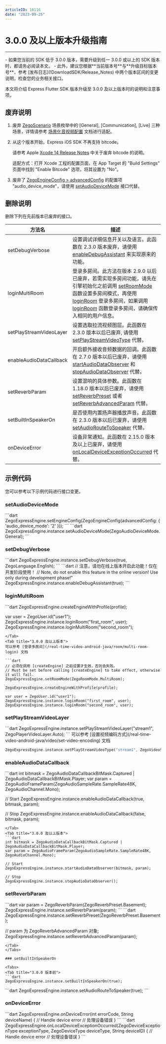 ```yaml
---
articleID: 16116
date: "2023-09-25"
---
```



# 3.0.0 及以上版本升级指南

---

<Warning title="注意">
- 如果您当前的 SDK 低于 3.0.0 版本，需要升级到任一 3.0.0 或以上的 SDK 版本时，都请务必阅读本文。
- 此外，建议您根据**当前版本号**与**升级目标版本号**，参考 [发布日志](!DownloadSDK/Release_Notes) 中两个版本区间的变更说明，检查您的业务相关接口。
</Warning>

本文将介绍 Express Flutter SDK 版本升级至 3.0.0 及以上版本时的说明和注意事项。

## 废弃说明

1. 废弃 [ZegoScenario](https://doc-zh.zego.im/unique-api/express-video-sdk/zh/dart_flutter/zego_express_engine/ZegoScenario.html) 场景枚举中的 [General], [Communication], [Live] 三种场景，详情请参考 [场景化音视频配置](!video_proflie) 文档进行适配。

2. 从这个版本开始，Express iOS SDK 不再支持 bitcode。

    请参考 Apple [Xcode 14 Release Notes](https://developer.apple.com/documentation/xcode-release-notes/xcode-14-release-notes#Deprecations) 中关于废弃 bitcode 的说明。

    适配方式：打开 Xcode 工程的配置页面，在 App Target 的 "Build Settings" 页面中找到 "Enable Bitcode" 选项，将其设置为 "No"。

3. 废弃了 [ZegoEngineConfig > advancedConfig](https://doc-zh.zego.im/unique-api/express-video-sdk/zh/dart_flutter/zego_express_engine/ZegoEngineConfig/advancedConfig.html) 的配置项 "audio_device_mode"，请使用 [setAudioDeviceMode](https://doc-zh.zego.im/unique-api/express-video-sdk/zh/dart_flutter/zego_express_engine/ZegoExpressEngineDevice/setAudioDeviceMode.html) 接口代替。

## 删除说明

删除下列在先前版本已废弃的接口。

方法名 | 描述 |
--- | --- |
setDebugVerbose | 设置调试详细信息开关以及语言。此函数在 2.3.0 版本废弃，请使用 [enableDebugAssistant](https://doc-zh.zego.im/unique-api/express-video-sdk/zh/dart_flutter/zego_express_engine/ZegoExpressEngine/enableDebugAssistant.html) 来实现原来的功能。
loginMultiRoom | 登录多房间。此方法在版本 2.9.0 以后已废弃，若需实现多房间功能，请先在引擎初始化之前调用 [setRoomMode](https://doc-zh.zego.im/unique-api/express-video-sdk/zh/dart_flutter/zego_express_engine/ZegoExpressEngine/setRoomMode.html) 函数设置多房间模式，再使用 [loginRoom](https://doc-zh.zego.im/unique-api/express-video-sdk/zh/dart_flutter/zego_express_engine/ZegoExpressEngineRoom/loginRoom.html) 登录多房间，如果调用 [loginRoom](https://doc-zh.zego.im/unique-api/express-video-sdk/zh/dart_flutter/zego_express_engine/ZegoExpressEngineRoom/loginRoom.html) 函数登录多房间，请确保传入相同的用户信息。
setPlayStreamVideoLayer | 设置选取拉流视频图层。此函数在 2.3.0 版本以后已废弃, 请使用 [setPlayStreamVideoType](https://doc-zh.zego.im/unique-api/express-video-sdk/zh/dart_flutter/zego_express_engine/ZegoExpressEnginePlayer/setPlayStreamVideoType.html) 代替。
enableAudioDataCallback | 开启额外接收音频数据的回调。此函数在 2.7.0 版本以后已废弃，请使用 [startAudioDataObserver](https://doc-zh.zego.im/unique-api/express-video-sdk/zh/dart_flutter/zego_express_engine/ZegoExpressEngineCustomAudioIO/startAudioDataObserver.html) 和 [stopAudioDataObserver](https://doc-zh.zego.im/unique-api/express-video-sdk/zh/dart_flutter/zego_express_engine/ZegoExpressEngineCustomAudioIO/stopAudioDataObserver.html) 代替。
setReverbParam | 设置混响的具体参数。此函数在 1.18.0 版本以后已废弃，请使用 [setReverbPreset](https://doc-zh.zego.im/unique-api/express-video-sdk/zh/dart_flutter/zego_express_engine/ZegoExpressEnginePreprocess/setReverbPreset.html) 或者 [setReverbAdvancedParam](https://doc-zh.zego.im/unique-api/express-video-sdk/zh/dart_flutter/zego_express_engine/ZegoExpressEnginePreprocess/setReverbAdvancedParam.html) 代替。
setBuiltInSpeakerOn | 是否使用内置扬声器播放声音。此函数在 2.3.0 版本以后已废弃，请使用 [setAudioRouteToSpeaker](https://doc-zh.zego.im/unique-api/express-video-sdk/zh/dart_flutter/zego_express_engine/ZegoExpressEngineDevice/setAudioRouteToSpeaker.html) 代替。
onDeviceError | 设备异常通知。此函数在 2.15.0 版本及以上已废弃，请使用 [onLocalDeviceExceptionOccurred](https://doc-zh.zego.im/unique-api/express-video-sdk/zh/dart_flutter/zego_express_engine/ZegoExpressEngine/onLocalDeviceExceptionOccurred.html) 代替。

## 示例代码

您可以参考以下示例代码进行接口变更。

### setAudioDeviceMode

<Tabs>
<Tab title="3.0.0 版本前">
```dart
ZegoExpressEngine.setEngineConfig(ZegoEngineConfig(advancedConfig: { 'audio_device_mode': '2' }));
```
</Tab>
<Tab title="3.0.0 及以上版本">
```dart
ZegoExpressEngine.instance.setAudioDeviceMode(ZegoAudioDeviceMode.General);
```
</Tab>
</Tabs>

### setDebugVerbose

<Tabs>
<Tab title="3.0.0 版本前">
```dart
ZegoExpressEngine.instance.setDebugVerbose(true, ZegoLanguage.English);
```
</Tab>
<Tab title="3.0.0 及以上版本">
```dart
// 注意，请勿在线上版本开启此功能！仅在开发阶段使用！
// Note, do not enable this feature in the online version! Use only during development phase!"
ZegoExpressEngine.instance.enableDebugAssistant(true);
```
</Tab>
</Tabs>

### loginMultiRoom

<Tabs>
<Tab title="3.0.0 版本前">
```dart
ZegoExpressEngine.createEngineWithProfile(profile);

var user = ZegoUser.id("user1");
ZegoExpressEngine.instance.loginRoom("first_room", user);
ZegoExpressEngine.instance.loginMultiRoom("second_room");
```
</Tab>
<Tab title="3.0.0 及以上版本">
可以参考 [登录多房间](/real-time-video-android-java/room/multi-room-login) 文档

```dart
// 必须在调用 [createEngine] 之前设置才生效，否则会失败。
// Must be set before calling [createEngine] to take effect, otherwise it will fail.
ZegoExpressEngine.setRoomMode(ZegoRoomMode.MultiRoom);

ZegoExpressEngine.createEngineWithProfile(profile);

var user = ZegoUser.id("user1");
ZegoExpressEngine.instance.loginRoom("first_room", user);
ZegoExpressEngine.instance.loginRoom("second_room", user);
```
</Tab>
</Tabs>

### setPlayStreamVideoLayer

<Tabs>
<Tab title="3.0.0 版本前">
```dart
ZegoExpressEngine.instance.setPlayStreamVideoLayer("stream1", ZegoPlayerVideoLayer.Auto);
```
</Tab>
<Tab title="3.0.0 及以上版本">
可以参考 [设置视频编码方式](/real-time-video-android-java/video/set-video-encoding) 文档

```dart
ZegoExpressEngine.instance.setPlayStreamVideoType("stream1", ZegoVideoStreamType.Default);
```
</Tab>
</Tabs>

### enableAudioDataCallback

<Tabs>
<Tab title="3.0.0 版本前">
```dart
int bitmask = ZegoAudioDataCallbackBitMask.Captured | ZegoAudioDataCallbackBitMask.Player;
var param = ZegoAudioFrameParam(ZegoAudioSampleRate.SampleRate48K, ZegoAudioChannel.Mono);

// Start
ZegoExpressEngine.instance.enableAudioDataCallback(true, bitmask, param);

// Stop
ZegoExpressEngine.instance.enableAudioDataCallback(false, bitmask, param);
```
</Tab>
<Tab title="3.0.0 及以上版本">
```dart
int bitmask = ZegoAudioDataCallbackBitMask.Captured | ZegoAudioDataCallbackBitMask.Player;
var param = ZegoAudioFrameParam(ZegoAudioSampleRate.SampleRate48K, ZegoAudioChannel.Mono);

// Start
ZegoExpressEngine.instance.startAudioDataObserver(bitmask, param);

// Stop
ZegoExpressEngine.instance.stopAudioDataObserver();
```
</Tab>
</Tabs>

### setReverbParam

<Tabs>
<Tab title="3.0.0 版本前">
```dart
var param = ZegoReverbParam(ZegoReverbPreset.Basement);
ZegoExpressEngine.instance.setReverbParam(param);
```
</Tab>
<Tab title="3.0.0 及以上版本">
```dart
ZegoExpressEngine.instance.setReverbPreset(ZegoReverbPreset.Basement);

// param 为 ZegoReverbAdvancedParam 对象;
ZegoExpressEngine.instance.setReverbAdvancedParam(param);
```
</Tab>
</Tabs>

### setBuiltInSpeakerOn

<Tabs>
<Tab title="3.0.0 版本前">
```dart
ZegoExpressEngine.instance.setBuiltInSpeakerOn(true);
```
</Tab>
<Tab title="3.0.0 及以上版本">
```dart
ZegoExpressEngine.instance.setAudioRouteToSpeaker(true);
```
</Tab>
</Tabs>

### onDeviceError

<Tabs>
<Tab title="3.0.0 版本前">
```dart
ZegoExpressEngine.onDeviceError(int errorCode, String deviceName) {
    // Handle device error
    // 处理设备错误
}
```
</Tab>
<Tab title="3.0.0 及以上版本">
```dart
ZegoExpressEngine.onLocalDeviceExceptionOccurred(ZegoDeviceExceptionType exceptionType, ZegoDeviceType deviceType, String deviceID) {
    // Handle device error
    // 处理设备错误
}
```
</Tab>
</Tabs>
